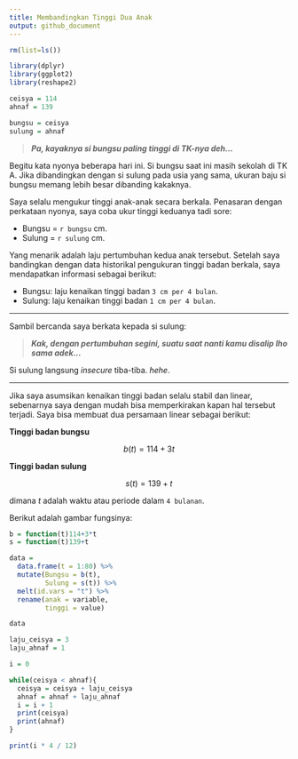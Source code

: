 ```yaml
---
title: Membandingkan Tinggi Dua Anak
output: github_document
---
```


```r
rm(list=ls())

library(dplyr)
library(ggplot2)
library(reshape2)

ceisya = 114
ahnaf = 139

bungsu = ceisya
sulung = ahnaf
```

> ___Pa, kayaknya si bungsu paling tinggi di TK-nya deh...___

Begitu kata nyonya beberapa hari ini. Si bungsu saat ini masih sekolah di TK A. Jika dibandingkan dengan si sulung pada usia yang sama, ukuran baju si bungsu memang lebih besar dibanding kakaknya.

Saya selalu mengukur tinggi anak-anak secara berkala. Penasaran dengan perkataan nyonya, saya coba ukur tinggi keduanya tadi sore:

- Bungsu = `r bungsu` cm.
- Sulung = `r sulung` cm.

Yang menarik adalah laju pertumbuhan kedua anak tersebut. Setelah saya bandingkan dengan data historikal pengukuran tinggi badan berkala, saya mendapatkan informasi sebagai berikut:

- Bungsu: laju kenaikan tinggi badan `3 cm per 4 bulan`.
- Sulung: laju kenaikan tinggi badan `1 cm per 4 bulan`.

---

Sambil bercanda saya berkata kepada si sulung:

> ___Kak, dengan pertumbuhan segini, suatu saat nanti kamu disalip lho sama adek...___

Si sulung langsung _insecure_ tiba-tiba. _hehe_.

---

Jika saya asumsikan kenaikan tinggi badan selalu stabil dan linear, sebenarnya saya dengan mudah bisa memperkirakan kapan hal tersebut terjadi. Saya bisa membuat dua persamaan linear sebagai berikut:

__Tinggi badan bungsu__

$$b(t) = 114 + 3t$$

__Tinggi badan sulung__

$$s(t) = 139 + t$$

dimana $t$ adalah waktu atau periode dalam `4 bulanan`.

Berikut adalah gambar fungsinya:

```r
b = function(t)114+3*t
s = function(t)139+t

data = 
  data.frame(t = 1:80) %>%
  mutate(Bungsu = b(t),
         Sulung = s(t)) %>%
  melt(id.vars = "t") %>%
  rename(anak = variable,
         tinggi = value) 

data
```

```r
laju_ceisya = 3
laju_ahnaf = 1

i = 0

while(ceisya < ahnaf){
  ceisya = ceisya + laju_ceisya
  ahnaf = ahnaf + laju_ahnaf
  i = i + 1
  print(ceisya)
  print(ahnaf)
}

print(i * 4 / 12)
``` 
